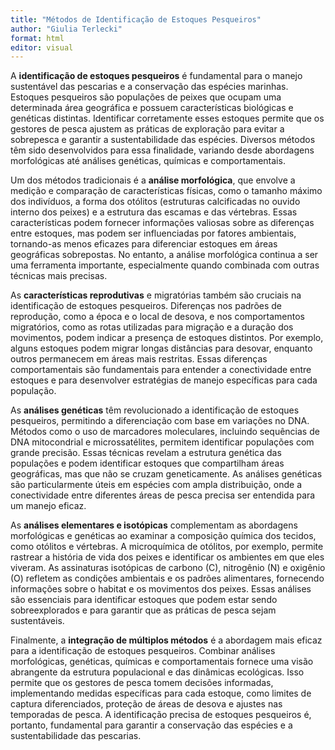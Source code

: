 ```yaml
---
title: "Métodos de Identificação de Estoques Pesqueiros"
author: "Giulia Terlecki"
format: html
editor: visual
---
```


 A **identificação de estoques pesqueiros** é fundamental para o manejo sustentável das pescarias e a conservação das espécies marinhas. Estoques pesqueiros são populações de peixes que ocupam uma determinada área geográfica e possuem características biológicas e genéticas distintas. Identificar corretamente esses estoques permite que os gestores de pesca ajustem as práticas de exploração para evitar a sobrepesca e garantir a sustentabilidade das espécies. Diversos métodos têm sido desenvolvidos para essa finalidade, variando desde abordagens morfológicas até análises genéticas, químicas e comportamentais.

 Um dos métodos tradicionais é a **análise morfológica**, que envolve a medição e comparação de características físicas, como o tamanho máximo dos indivíduos, a forma dos otólitos (estruturas calcificadas no ouvido interno dos peixes) e a estrutura das escamas e das vértebras. Essas características podem fornecer informações valiosas sobre as diferenças entre estoques, mas podem ser influenciadas por fatores ambientais, tornando-as menos eficazes para diferenciar estoques em áreas geográficas sobrepostas. No entanto, a análise morfológica continua a ser uma ferramenta importante, especialmente quando combinada com outras técnicas mais precisas.

 As **características reprodutivas** e migratórias também são cruciais na identificação de estoques pesqueiros. Diferenças nos padrões de reprodução, como a época e o local de desova, e nos comportamentos migratórios, como as rotas utilizadas para migração e a duração dos movimentos, podem indicar a presença de estoques distintos. Por exemplo, alguns estoques podem migrar longas distâncias para desovar, enquanto outros permanecem em áreas mais restritas. Essas diferenças comportamentais são fundamentais para entender a conectividade entre estoques e para desenvolver estratégias de manejo específicas para cada população.

 As **análises genéticas** têm revolucionado a identificação de estoques pesqueiros, permitindo a diferenciação com base em variações no DNA. Métodos como o uso de marcadores moleculares, incluindo sequências de DNA mitocondrial e microssatélites, permitem identificar populações com grande precisão. Essas técnicas revelam a estrutura genética das populações e podem identificar estoques que compartilham áreas geográficas, mas que não se cruzam geneticamente. As análises genéticas são particularmente úteis em espécies com ampla distribuição, onde a conectividade entre diferentes áreas de pesca precisa ser entendida para um manejo eficaz.

 As **análises elementares e isotópicas** complementam as abordagens morfológicas e genéticas ao examinar a composição química dos tecidos, como otólitos e vértebras. A microquímica de otólitos, por exemplo, permite rastrear a história de vida dos peixes e identificar os ambientes em que eles viveram. As assinaturas isotópicas de carbono (C), nitrogênio (N) e oxigênio (O) refletem as condições ambientais e os padrões alimentares, fornecendo informações sobre o habitat e os movimentos dos peixes. Essas análises são essenciais para identificar estoques que podem estar sendo sobreexplorados e para garantir que as práticas de pesca sejam sustentáveis.

 Finalmente, a **integração de múltiplos métodos** é a abordagem mais eficaz para a identificação de estoques pesqueiros. Combinar análises morfológicas, genéticas, químicas e comportamentais fornece uma visão abrangente da estrutura populacional e das dinâmicas ecológicas. Isso permite que os gestores de pesca tomem decisões informadas, implementando medidas específicas para cada estoque, como limites de captura diferenciados, proteção de áreas de desova e ajustes nas temporadas de pesca. A identificação precisa de estoques pesqueiros é, portanto, fundamental para garantir a conservação das espécies e a sustentabilidade das pescarias.
